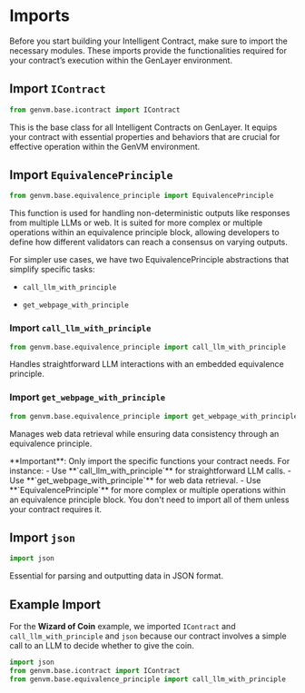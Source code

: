 # Imports 

Before you start building your Intelligent Contract, make sure to import the necessary modules. These imports provide the functionalities required for your contract’s execution within the GenLayer environment.

## Import `IContract`

```python
from genvm.base.icontract import IContract
```
This is the base class for all Intelligent Contracts on GenLayer. It equips your contract with essential properties and behaviors that are crucial for effective operation within the GenVM environment.

## Import `EquivalencePrinciple`

```python
from genvm.base.equivalence_principle import EquivalencePrinciple
```
This function is used for handling non-deterministic outputs like responses from multiple LLMs or web. It is suited for more complex or multiple operations within an equivalence principle block, allowing developers to define how different validators can reach a consensus on varying outputs.

For simpler use cases, we have two EquivalencePrinciple abstractions that simplify specific tasks:

- `call_llm_with_principle`

- `get_webpage_with_principle`

### Import `call_llm_with_principle`

```python
from genvm.base.equivalence_principle import call_llm_with_principle
```
Handles straightforward LLM interactions with an embedded equivalence principle.

### Import `get_webpage_with_principle`

```python
from genvm.base.equivalence_principle import get_webpage_with_principle
```
Manages web data retrieval while ensuring data consistency through an equivalence principle.


<Callout type="info" emoji="ℹ️">
  **Important**: Only import the specific functions your contract needs. For instance:
  - Use **`call_llm_with_principle`** for straightforward LLM calls.
  - Use **`get_webpage_with_principle`** for web data retrieval.
  - Use **`EquivalencePrinciple`** for more complex or multiple operations within an equivalence principle block.
  You don't need to import all of them unless your contract requires it.
</Callout>

## Import `json`

```python
import json
```
Essential for parsing and outputting data in JSON format.

## Example Import

For the **Wizard of Coin** example, we imported `IContract` and `call_llm_with_principle` and `json` because our contract involves a simple call to an LLM to decide whether to give the coin.

```python
import json
from genvm.base.icontract import IContract
from genvm.base.equivalence_principle import call_llm_with_principle
```

